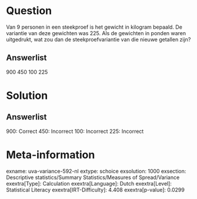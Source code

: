 Question
========

Van 9 personen in een steekproef is het gewicht in kilogram bepaald. De
variantie van deze gewichten was 225. Als de gewichten in ponden waren
uitgedrukt, wat zou dan de steekproefvariantie van die nieuwe getallen
zijn?

Answerlist
----------

900
450
100
225

Solution
========

Answerlist
----------

900: Correct
450: Incorrect
100: Incorrect
225: Incorrect

Meta-information
================
exname: uva-variance-592-nl
extype: schoice
exsolution: 1000
exsection: Descriptive statistics/Summary Statistics/Measures of Spread/Variance
exextra[Type]: Calculation
exextra[Language]: Dutch
exextra[Level]: Statistical Literacy
exextra[IRT-Difficulty]: 4.408
exextra[p-value]: 0.0299
